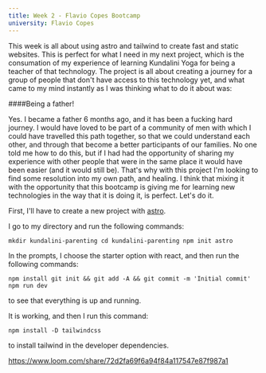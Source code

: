 ```yaml
---
title: Week 2 - Flavio Copes Bootcamp
university: Flavio Copes
---
```


This week is all about using astro and tailwind to create fast and static websites. This is perfect for what I need in my next project, which is the consumation of my experience of learning Kundalini Yoga for being a teacher of that technology. The project is all about creating a journey for a group of people that don't have access to this technology yet, and what came to my mind instantly as I was thinking what to do it about was:

####Being a father!

Yes. I became a father 6 months ago, and it has been a fucking hard journey. I would have loved to be part of a community of men with which I could have travelled this path together, so that we could understand each other, and through that become a better participants of our families. No one told me how to do this, but if I had had the opportunity of sharing my experience with other people that were in the same place it would have been easier (and it would still be). That's why with this project I'm looking to find some resolution into my own path, and healing. I think that mixing it with the opportunity that this bootcamp is giving me for learning new technologies in the way that it is doing it, is perfect. Let's do it.

First, I'll have to create a new project with [astro](https://astro.build/).

I go to my directory and run the following commands:

`mkdir kundalini-parenting cd kundalini-parenting npm init astro `

In the prompts, I choose the starter option with react, and then run the following commands:

`npm install git init && git add -A && git commit -m 'Initial commit' npm run dev`

to see that everything is up and running.

It is working, and then I run this command:

`npm install -D tailwindcss`

to install tailwind in the developer dependencies.

https://www.loom.com/share/72d2fa69f6a94f84a117547e87f987a1
